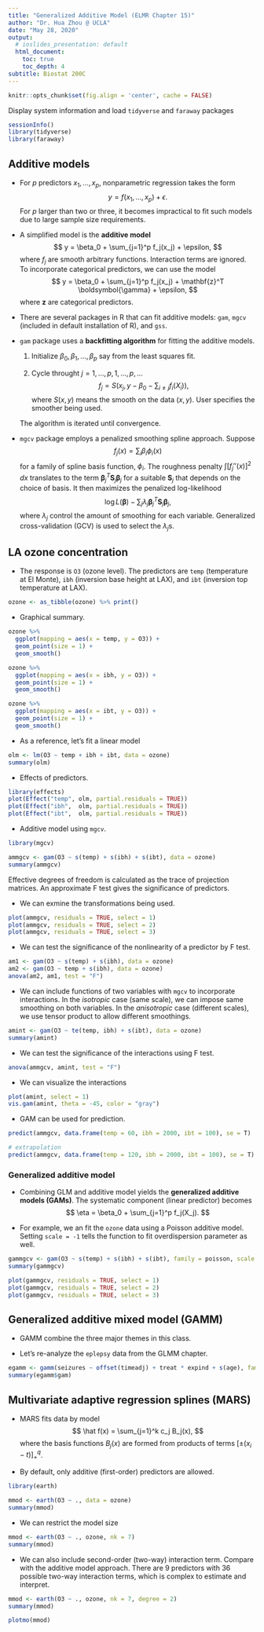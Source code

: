 ```yaml
---
title: "Generalized Additive Model (ELMR Chapter 15)"
author: "Dr. Hua Zhou @ UCLA"
date: "May 28, 2020"
output:
  # ioslides_presentation: default
  html_document:
    toc: true
    toc_depth: 4  
subtitle: Biostat 200C
---
```


```r
knitr::opts_chunk$set(fig.align = 'center', cache = FALSE)
```

Display system information and load `tidyverse` and `faraway` packages
```r
sessionInfo()
library(tidyverse)
library(faraway)
```

## Additive models

- For $p$ predictors $x_1, \ldots, x_p$, nonparametric regression takes the form
$$
y = f(x_1, \ldots, x_p) + \epsilon.
$$
For $p$ larger than two or three, it becomes impractical to fit such models due to large sample size requirements. 

- A simplified model is the **additive model**
$$
y = \beta_0 + \sum_{j=1}^p f_j(x_j) + \epsilon,
$$
where $f_j$ are smooth arbitrary functions. Interaction terms are ignored. To incorporate categorical predictors, we can use the model
$$
y = \beta_0 + \sum_{j=1}^p f_j(x_j) + \mathbf{z}^T \boldsymbol{\gamma} + \epsilon,
$$
where $\mathbf{z}$ are categorical predictors.

- There are several packages in R that can fit additive models: `gam`, `mgcv` (included in default installation of R), and `gss`.

- `gam` package uses a **backfitting algorithm** for fitting the additive models.

    1. Initialize $\beta_0, \beta_1, \ldots, \beta_p$ say from the least squares fit.  
    
    2. Cycle throught $j=1,\ldots,p, 1,\ldots,p,\ldots$
    $$
    f_j = S(x_j, y - \beta_0 - \sum_{i \ne j} f_i(X_i)),
    $$
    where $S(x,y)$ means the smooth on the data $(x, y)$. User specifies the smoother being used. 
    
    The algorithm is iterated until convergence. 

- `mgcv` package employs a penalized smoothing spline approach. Suppose
$$
f_j(x) = \sum_i \beta_i \phi_i(x)
$$
for a family of spline basis function, $\phi_i$. The roughness penalty $\int [f_j''(x)]^2 \, dx$ translates to the term $\boldsymbol{\beta}_j^T \mathbf{S}_j \boldsymbol{\beta}_j$ for a suitable $\mathbf{S}_j$ that depends on the choice of basis. It then maximizes the penalized log-likelihood
$$
\log L(\boldsymbol{\beta}) - \sum_j \lambda_j \boldsymbol{\beta}_j^T \mathbf{S}_j \boldsymbol{\beta}_j,
$$
where $\lambda_j$ control the amount of smoothing for each variable. Generalized cross-validation (GCV) is used to select the $\lambda_j$s. 

    
## LA ozone concentration

- The response is `O3` (ozone level). The predictors are `temp` (temperature at El Monte), `ibh` (inversion base height at LAX), and `ibt` (inversion top temperature at LAX). 
```r
ozone <- as_tibble(ozone) %>% print()
```    

- Graphical summary. 
```r
ozone %>%
  ggplot(mapping = aes(x = temp, y = O3)) + 
  geom_point(size = 1) + 
  geom_smooth()
```

```r
ozone %>%
  ggplot(mapping = aes(x = ibh, y = O3)) + 
  geom_point(size = 1) + 
  geom_smooth()
```

```r
ozone %>%
  ggplot(mapping = aes(x = ibt, y = O3)) + 
  geom_point(size = 1) + 
  geom_smooth()
```

- As a reference, let's fit a linear model
```r
olm <- lm(O3 ~ temp + ibh + ibt, data = ozone)
summary(olm)
```

- Effects of predictors. 

```r
library(effects)
plot(Effect("temp", olm, partial.residuals = TRUE))
plot(Effect("ibh",  olm, partial.residuals = TRUE))
plot(Effect("ibt",  olm, partial.residuals = TRUE))
```

- Additive model using `mgcv`.

```r
library(mgcv)

ammgcv <- gam(O3 ~ s(temp) + s(ibh) + s(ibt), data = ozone)
summary(ammgcv)
```
Effective degrees of freedom is calculated as the trace of projection matrices. An approximate F test gives the significance of predictors.


- We can exmine the transformations being used.

```r
plot(ammgcv, residuals = TRUE, select = 1)
plot(ammgcv, residuals = TRUE, select = 2)
plot(ammgcv, residuals = TRUE, select = 3)
```

- We can test the significance of the nonlinearity of a predictor by F test.

```r
am1 <- gam(O3 ~ s(temp) + s(ibh), data = ozone)
am2 <- gam(O3 ~ temp + s(ibh), data = ozone)
anova(am2, am1, test = "F")
```

- We can include functions of two variables with `mgcv` to incorporate interactions. In the *isotropic* case (same scale), we can impose same smoothing on both variables. In the *anisotropic* case (different scales), we use tensor product to allow different smoothings.

```r
amint <- gam(O3 ~ te(temp, ibh) + s(ibt), data = ozone)
summary(amint)
```

- We can test the significance of the interactions using F test.

```r
anova(ammgcv, amint, test = "F")
```

- We can visualize the interactions

```r
plot(amint, select = 1)
vis.gam(amint, theta = -45, color = "gray")
```

- GAM can be used for prediction.

```r
predict(ammgcv, data.frame(temp = 60, ibh = 2000, ibt = 100), se = T)
```
```r
# extrapolation
predict(ammgcv, data.frame(temp = 120, ibh = 2000, ibt = 100), se = T)
```

### Generalized additive model

- Combining GLM and additive model yields the **generalized additive models (GAMs)**. The systematic component (linear predictor) becomes
$$
\eta = \beta_0 + \sum_{j=1}^p f_j(X_j).
$$

- For example, we an fit the `ozone` data using a Poisson additive model. Setting `scale = -1` tells the function to fit overdispersion parameter as well. 

```r
gammgcv <- gam(O3 ~ s(temp) + s(ibh) + s(ibt), family = poisson, scale = -1, data = ozone)
summary(gammgcv)
```

```r
plot(gammgcv, residuals = TRUE, select = 1)
plot(gammgcv, residuals = TRUE, select = 2)
plot(gammgcv, residuals = TRUE, select = 3)
```

## Generalized additive mixed model (GAMM)

- GAMM combine the three major themes in this class. 

- Let's re-analyze the `eplepsy` data from the GLMM chapter. 

```r
egamm <- gamm(seizures ~ offset(timeadj) + treat * expind + s(age), family = poisson, random = list(id = ~1), data = epilepsy,  subset= (id != 49))
summary(egamm$gam)
```

## Multivariate adaptive regression splines (MARS)

- MARS fits data by model
$$
\hat f(x) = \sum_{j=1}^k c_j B_j(x),
$$
where the basis functions $B_j(x)$ are formed from products of terms $[\pm (x_i - t)]_+^q$. 

- By default, only additive (first-order) predictors are allowed. 

```r
library(earth)

mmod <- earth(O3 ~ ., data = ozone)
summary(mmod)
```

- We can restrict the model size
```r
mmod <- earth(O3 ~ ., ozone, nk = 7)
summary(mmod)
```

- We can also include second-order (two-way) interaction term. Compare with the additive model approach. There are 9 predictors with 36 possible two-way interaction terms, which is complex to estimate and interpret. 

```r
mmod <- earth(O3 ~ ., ozone, nk = 7, degree = 2)
summary(mmod)
```

```r
plotmo(mmod)
```
